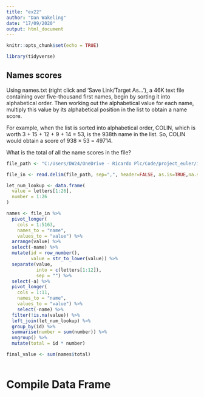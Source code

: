 ---
title: "ex22"
author: "Dan Wakeling"
date: "17/09/2020"
output: html_document
---

```{r setup, include=FALSE}
knitr::opts_chunk$set(echo = TRUE)

library(tidyverse)

```

## Names scores

Using names.txt (right click and 'Save Link/Target As...'), a 46K text file containing over five-thousand first names, begin by sorting it into alphabetical order. Then working out the alphabetical value for each name, multiply this value by its alphabetical position in the list to obtain a name score.

For example, when the list is sorted into alphabetical order, COLIN, which is worth 3 + 15 + 12 + 9 + 14 = 53, is the 938th name in the list. So, COLIN would obtain a score of 938 × 53 = 49714.

What is the total of all the name scores in the file?

```{r read_file}

file_path <- "C:/Users/DW24/OneDrive - Ricardo Plc/Code/project_euler/inputs/p022_names.txt"

file_in <- read.delim(file_path, sep=",", header=FALSE, as.is=TRUE,na.strings = c(""))

let_num_lookup <- data.frame(
  value = letters[1:26],
  number = 1:26
)

names <- file_in %>% 
  pivot_longer(
    cols = 1:5163,
    names_to = "name",
    values_to = "value") %>% 
  arrange(value) %>% 
  select(-name) %>% 
  mutate(id = row_number(),
         value = str_to_lower(value)) %>% 
  separate(value,
           into = c(letters[1:12]),
           sep = "") %>% 
  select(-a) %>% 
  pivot_longer(
    cols = 1:11,
    names_to = "name",
    values_to = "value") %>% 
    select(-name) %>% 
  filter(!is.na(value)) %>% 
  left_join(let_num_lookup) %>% 
  group_by(id) %>% 
  summarise(number = sum(number)) %>% 
  ungroup() %>% 
  mutate(total = id * number)

final_value <- sum(names$total)
  

```

# Compile Data Frame

```{r data frame}


```

```{r join and add thousand}


```

